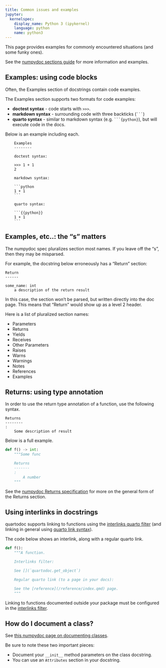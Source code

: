 ```yaml
---
title: Common issues and examples
jupyter:
  kernelspec:
    display_name: Python 3 (ipykernel)
    language: python
    name: python3
---
```


This page provides examples for commonly encountered situations (and some funky ones).

See the [numpydoc sections guide][numpydoc] for more information and examples.

[numpydoc]: https://numpydoc.readthedocs.io/en/latest/format.html#sections

## Examples: using code blocks

Often, the Examples section of docstrings contain code examples.

The Examples section supports two formats for code examples:

* **doctest syntax** - code starts with `>>>`.
* **markdown syntax** - surrounding code with three backticks (```` ``` ````)
* **quarto syntax** - similar to markdown syntax (e.g. ```` ```{python} ````), but will execute code in the docs.

Below is an example including each.


```
    Examples
    --------
    
    doctest syntax:
    
    >>> 1 + 1
    2
    
    markdown syntax:
    
    ```python
    1 + 1
    ```
    
    quarto syntax:
    
    ```{{python}}
    1 + 1
    ```
```


## Examples, etc..: the "s" matters

The numpydoc spec pluralizes section most names.
If you leave off the "s", then they may be misparsed.

For example, the docstring below erroneously has a "Return" section:

```
Return
------

some_name: int
    a description of the return result
```

In this case, the section won't be parsed, but written directly into the doc page.
This means that "Return" would show up as a level 2 header.

Here is a list of pluralized section names:

* Parameters
* Returns
* Yields
* Receives
* Other Parameters
* Raises
* Warns
* Warnings
* Notes
* References
* Examples

## Returns: using type annotation

In order to use the return type annotation of a function, use the following syntax.

```
Returns
--------
:
    Some description of result
```

Below is a full example.

```python
def f() -> int:
    """Some func

    Returns
    -------
    :
        A number
    """

```

See the [numpydoc Returns specification](https://numpydoc.readthedocs.io/en/latest/format.html#returns) for more on the general form of the Returns section.


## Using interlinks in docstrings

quartodoc supports linking to functions using the [interlinks quarto filter](./interlinks.qmd) (and linking in general using [quarto link syntax](./crossrefs.qmd)).

The code below shows an interlink, along with a regular quarto link.

```python
def f():
    """A function.

    Interlinks filter:

    See [](`quartodoc.get_object`)

    Regular quarto link (to a page in your docs):

    See the [reference](/reference/index.qmd) page.
    """
```

:::{.callout-note}
Linking to functions documented outside your package must be configured in the [interlinks filter](./interlinks.qmd).
:::


## How do I document a class?

See [this numpydoc page on documenting classes](https://numpydoc.readthedocs.io/en/latest/format.html#documenting-classes).

Be sure to note these two important pieces:

* Document your `__init__` method parameters on the class docstring.
* You can use an `Attributes` section in your docstring.
